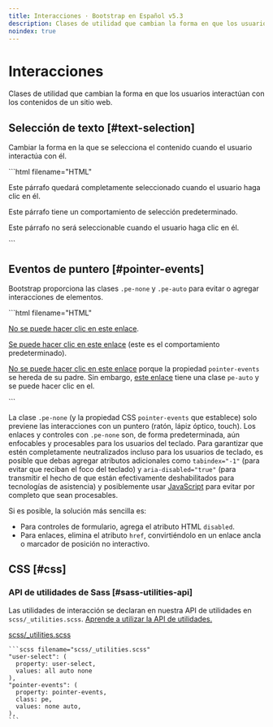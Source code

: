 ```yaml
---
title: Interacciones · Bootstrap en Español v5.3
description: Clases de utilidad que cambian la forma en que los usuarios interactúan con los contenidos de un sitio web.
noindex: true
---
```


# Interacciones

Clases de utilidad que cambian la forma en que los usuarios interactúan con los contenidos de un sitio web.

<MainBanner />

Selección de texto [#text-selection]
-------------------------------------

Cambiar la forma en la que se selecciona el contenido cuando el usuario interactúa con él.

<DemoIframe path="/demos/bootstrap/5.3/utilities/interactions/text-selection.html">
    ```html filename="HTML"
    <p class="user-select-all">Este párrafo quedará completamente seleccionado cuando el usuario haga clic en él.</p>
    <p class="user-select-auto">Este párrafo tiene un comportamiento de selección predeterminado.</p>
    <p class="user-select-none">Este párrafo no será seleccionable cuando el usuario haga clic en él.</p>
    ```
</DemoIframe>

Eventos de puntero [#pointer-events]
-------------------------------------

Bootstrap proporciona las clases `.pe-none` y `.pe-auto` para evitar o agregar interacciones de elementos.

<DemoIframe path="/demos/bootstrap/5.3/utilities/interactions/pointer-events.html">
    ```html filename="HTML"
    <p><a href="#" class="pe-none" tabindex="-1" aria-disabled="true">No se puede hacer clic en este enlace</a>.</p>
    <p><a href="#" class="pe-auto">Se puede hacer clic en este enlace</a> (este es el comportamiento predeterminado).</p>
    <p class="pe-none"><a href="#" tabindex="-1" aria-disabled="true">No se puede hacer clic en este enlace</a> porque la propiedad <code>pointer-events</code> se hereda de su padre. Sin embargo, <a href="#" class="pe-auto">este enlace</a> tiene una clase <code>pe-auto</code> y se puede hacer clic en el.</p>
    ```
</DemoIframe>

La clase `.pe-none` (y la propiedad CSS `pointer-events` que establece) solo previene las interacciones con un puntero (ratón, lápiz óptico, touch). Los enlaces y controles con `.pe-none` son, de forma predeterminada, aún enfocables y procesables para los usuarios del teclado. Para garantizar que estén completamente neutralizados incluso para los usuarios de teclado, es posible que debas agregar atributos adicionales como `tabindex="-1"` (para evitar que reciban el foco del teclado) y `aria-disabled="true"` (para transmitir el hecho de que están efectivamente deshabilitados para tecnologías de asistencia) y posiblemente usar [JavaScript](https://esdocu.dev/javascript) para evitar por completo que sean procesables.

Si es posible, la solución más sencilla es:

* Para controles de formulario, agrega el atributo HTML `disabled`.
* Para enlaces, elimina el atributo `href`, convirtiéndolo en un enlace ancla o marcador de posición no interactivo.

CSS [#css]
-----------

<ContentSuggestion />

### API de utilidades de Sass [#sass-utilities-api]

Las utilidades de interacción se declaran en nuestra API de utilidades en `scss/_utilities.scss`. [Aprende a utilizar la API de utilidades.](/bootstrap/5.3/utilities/api/#using-the-api)

[scss/_utilities.scss](https://github.com/twbs/bootstrap/blob/v5.3.2/scss/_utilities.scss)

    ```scss filename="scss/_utilities.scss"
    "user-select": (
      property: user-select,
      values: all auto none
    ),
    "pointer-events": (
      property: pointer-events,
      class: pe,
      values: none auto,
    ),
    ```